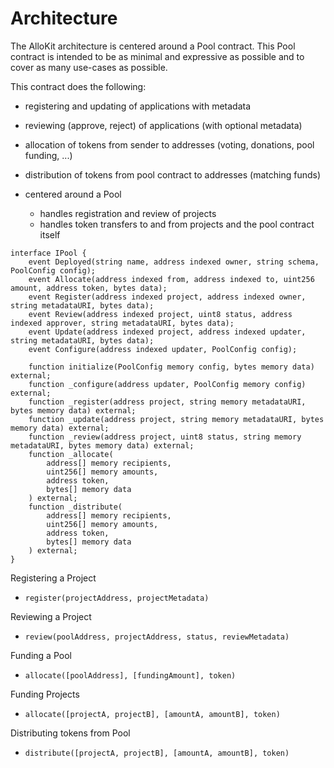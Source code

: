 # Architecture

The AlloKit architecture is centered around a Pool contract.
This Pool contract is intended to be as minimal and expressive as possible and to cover as many use-cases as possible.

This contract does the following:

- registering and updating of applications with metadata
- reviewing (approve, reject) of applications (with optional metadata)
- allocation of tokens from sender to addresses (voting, donations, pool funding, ...)
- distribution of tokens from pool contract to addresses (matching funds)

- centered around a Pool
  - handles registration and review of projects
  - handles token transfers to and from projects and the pool contract itself

```solidity
interface IPool {
    event Deployed(string name, address indexed owner, string schema, PoolConfig config);
    event Allocate(address indexed from, address indexed to, uint256 amount, address token, bytes data);
    event Register(address indexed project, address indexed owner, string metadataURI, bytes data);
    event Review(address indexed project, uint8 status, address indexed approver, string metadataURI, bytes data);
    event Update(address indexed project, address indexed updater, string metadataURI, bytes data);
    event Configure(address indexed updater, PoolConfig config);

    function initialize(PoolConfig memory config, bytes memory data) external;
    function _configure(address updater, PoolConfig memory config) external;
    function _register(address project, string memory metadataURI, bytes memory data) external;
    function _update(address project, string memory metadataURI, bytes memory data) external;
    function _review(address project, uint8 status, string memory metadataURI, bytes memory data) external;
    function _allocate(
        address[] memory recipients,
        uint256[] memory amounts,
        address token,
        bytes[] memory data
    ) external;
    function _distribute(
        address[] memory recipients,
        uint256[] memory amounts,
        address token,
        bytes[] memory data
    ) external;
}
```

Registering a Project

- `register(projectAddress, projectMetadata)`

Reviewing a Project

- `review(poolAddress, projectAddress, status, reviewMetadata)`

Funding a Pool

- `allocate([poolAddress], [fundingAmount], token)`

Funding Projects

- `allocate([projectA, projectB], [amountA, amountB], token)`

Distributing tokens from Pool

- `distribute([projectA, projectB], [amountA, amountB], token)`

```

```
